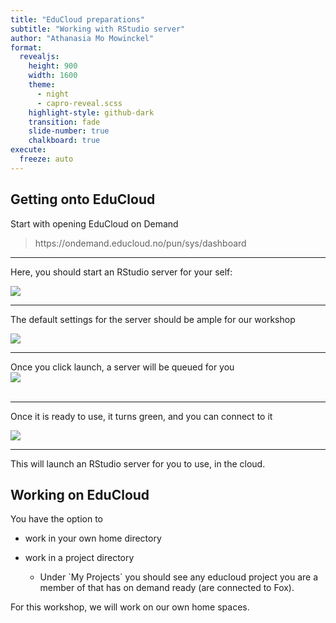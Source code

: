 ```yaml
---
title: "EduCloud preparations"
subtitle: "Working with RStudio server"
author: "Athanasia Mo Mowinckel"
format: 
  revealjs: 
    height: 900
    width: 1600
    theme: 
      - night
      - capro-reveal.scss
    highlight-style: github-dark
    transition: fade
    slide-number: true
    chalkboard: true
execute:
  freeze: auto
---
```



## Getting onto EduCloud

Start with opening EduCloud on Demand

> https://ondemand.educloud.no/pun/sys/dashboard

---

Here, you should start an RStudio server for your self:\

![](images/clipboard-1267002657.png)

---

The default settings for the server should be ample for our workshop

![](images/clipboard-1294974881.png)

---

Once you click launch, a server will be queued for you\
![](images/clipboard-4283938000.png)\
\

---

Once it is ready to use, it turns green, and you can connect to it\

![](images/clipboard-2198545259.png)

---

This will launch an RStudio server for you to use, in the cloud.

## Working on EduCloud

You have the option to

-   work in your own home directory

-   work in a project directory

    -   Under \`My Projects\` you should see any educloud project you are a member of that has on demand ready (are connected to Fox).

For this workshop, we will work on our own home spaces.
